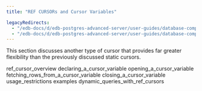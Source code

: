 ```yaml
---
title: "REF CURSORs and Cursor Variables"

legacyRedirects:
  - "/edb-docs/d/edb-postgres-advanced-server/user-guides/database-compatibility-stored-procedural-language-guide/13/ref_cursors_and_cursor_variables.html"
  - "/edb-docs/d/edb-postgres-advanced-server/user-guides/database-compatibility-stored-procedural-language-guide/latest/ref_cursors_and_cursor_variables.html"
---
```


<div id="ref_cursors_and_cursor_variables" class="registered_link"></div>

This section discusses another type of cursor that provides far greater flexibility than the previously discussed static cursors.

<div class="toctree" maxdepth="3">

ref_cursor_overview declaring_a_cursor_variable opening_a_cursor_variable fetching_rows_from_a_cursor_variable closing_a_cursor_variable usage_restrictions examples dynamic_queries_with_ref_cursors

</div>
